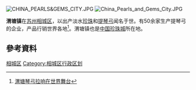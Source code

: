 [[File:CHINA_PEARLS&GEMS_CITY.JPG|right]]
[[File:China_Pearls_and_Gems_City.JPG|thumb]]

'''渭塘镇'''在[[苏州|苏州]][[相城区|相城区]]，以出产淡水[[珍珠|珍珠]]和[[提琴弓|提琴弓]]闻名于世。有50余家生产提琴弓的企业，产品行销世界各地<ref>[http://www.js.xinhuanet.com/xin_wen_zhong_xin/2007-08/24/content_10948383.htm  渭塘琴弓拉响在世界舞台]{{dead link|date=2018年3月 |bot=InternetArchiveBot |fix-attempted=yes }}</ref>。渭塘镇也是[[中国珍珠城|中国珍珠城]]所在地。

==參考資料==
{{Reflist}}

{{江苏省苏州市相城区行政区划}}
{{江苏行政区划小作品}}
[[Category:苏州建制镇|相城区]]
[[Category:相城区行政区划|Category:相城区行政区划]]